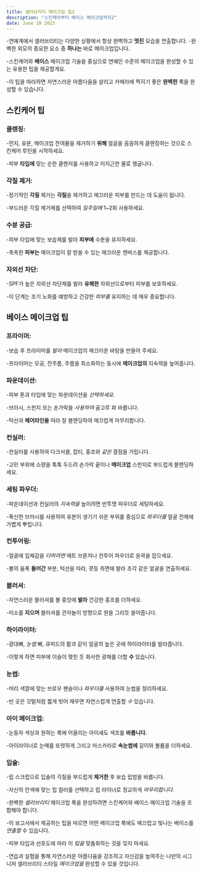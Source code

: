 ```yaml
---
title: 셀러브리티 메이크업 팁2
description: "스킨케어부터 베이스 메이크업까지2"
date: June 10 2023
---
```

-연예계에서 셀러브리티는 다양한 상황에서 항상 완벽하고 **멋진** 모습을 연출합니다.
-완벽한 외모의 중요한 요소 중 **하나는** 바로 메이크업입니다. 



-스킨케어와 **베이스** 메이크업 기술을 중심으로 연예인 수준의 메이크업을 완성할 수 있는 유용한 팁을 제공할게요. 



-이 팁을 따라하면 자연스러운 아름다움을 살리고 카메라에 찍히기 좋은 **완벽한** 룩을 완성할 수 있습니다.

## 스킨케어 팁
### 클렌징: 
-먼지, 유분, 메이크업 잔여물을 제거하기 **위해** 얼굴을 꼼꼼하게 클렌징하는 것으로 스킨케어 루틴을 시작하세요. 


-피부 **타입에** 맞는 순한 클렌저를 사용하고 미지근한 물로 헹굽니다.
### 각질 제거: 
-정기적인 **각질** 제거는 **각질**을 제거하고 매끄러운 피부를 만드는 데 도움이 됩니다. 


-부드러운 각질 제거제를 선택하여 _일주일에_ 1~2회 사용하세요.
### 수분 공급:
-피부 타입에 맞는 보습제를 발라 **피부에** 수분을 유지하세요. 


-촉촉한 **피부는** 메이크업이 잘 받을 수 있는 매끄러운 캔버스를 제공합니다.
### 자외선 차단:
-SPF가 높은 자외선 차단제를 발라 **유해한** 자외선으로부터 피부를 보호하세요. 


-이 단계는 조기 노화를 예방하고 건강한 _피부를_ 유지하는 데 매우 중요합니다.
## 베이스 메이크업 팁
### 프라이머:
-보습 후 프라이머를 _발라_ 메이크업의 매끄러운 바탕을 만들어 주세요. 


-프라이머는 모공, 잔주름, 주름을 최소화하는 동시에 **메이크업의** 지속력을 높여줍니다.
### 파운데이션: 
-피부 톤과 타입에 맞는 파운데이션을 _선택하세요._ 

-브러시, 스펀지 또는 손가락을 _사용하여_ 골고루 펴 바릅니다. 


-턱선과 **헤어라인을** 따라 잘 블렌딩하여 매끄럽게 마무리합니다.
### 컨실러: 
-컨실러를 사용하여 다크서클, 잡티, 홍조와 _같은_ 결점을 가립니다. 


-고민 부위에 소량을 톡톡 두드려 손가락 끝이나 **메이크업** 스펀지로 부드럽게 블렌딩하세요.
### 세팅 파우더: 
-파운데이션과 컨실러의 _지속력을_ 높이려면 반투명 파우더로 세팅하세요. 


-푹신한 브러시를 사용하여 유분이 생기기 쉬운 부위를 중심으로 _파우더를_ 얼굴 전체에 가볍게 뿌립니다.
### 컨투어링: 
-얼굴에 입체감을 _더하려면_ 매트 브론저나 컨투어 파우더로 윤곽을 잡으세요. 


-볼의 움푹 **들어간** 부분, 턱선을 따라, 콧등 측면에 발라 조각 같은 얼굴을 연출하세요.
### 블러셔: 
-자연스러운 블러셔를 볼 중앙에 **발라** 건강한 홍조를 더하세요. 


-미소를 **지으며** 블러셔를 관자놀이 방향으로 원을 그리듯 쓸어줍니다.
### 하이라이터: 
-광대뼈, _눈썹_ 뼈, 큐피드의 활과 같이 얼굴의 높은 곳에 하이라이터를 발라줍니다. 


-이렇게 하면 피부에 이슬이 맺힌 듯 화사한 광채를 더할 **수** 있습니다.
### 눈썹: 
-머리 색깔에 맞는 브로우 펜슬이나 _파우더를_ 사용하여 눈썹을 정리하세요. 


-빈 곳은 깃털처럼 짧게 빗어 채우면 자연스럽게 연출할 _수_ 있습니다.
### 아이 메이크업: 
-눈동자 색상과 원하는 룩에 어울리는 아이섀도 색조를 **바릅니다.** 

-아이라이너로 눈매를 또렷하게 그리고 마스카라로 **속눈썹에** 길이와 볼륨을 더하세요.
### 입술: 
-립 스크럽으로 입술의 각질을 부드럽게 **제거한** 후 보습 립밤을 바릅니다. 


-자신의 안색에 맞는 립 컬러를 선택하고 립 라이너로 정교하게 _마무리합니다._

-완벽한 _셀러브리티_ 메이크업 룩을 완성하려면 스킨케어와 베이스 메이크업 기술을 조합해야 합니다. 


-이 보고서에서 제공하는 팁을 따르면 어떤 메이크업 룩에도 매끄럽고 빛나는 베이스를 _연출할_ 수 있습니다. 


-피부 타입과 선호도에 따라 이 _팁을_ 맞춤화하는 것을 잊지 마세요. 


-연습과 실험을 통해 자연스러운 아름다움을 강조하고 자신감을 높여주는 나만의 시그니처 셀러브리티 스타일 _메이크업을_ 완성할 수 있을 것입니다.